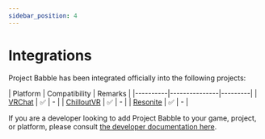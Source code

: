 ```yaml
---
sidebar_position: 4
---
```


# Integrations
Project Babble has been integrated officially into the following projects:

[comment]: <> (https://www.tablesgenerator.com/markdown_tables)
| Platform | Compatibility | Remarks |
|----------|---------------|---------|
| [VRChat](docs\Software\integrations\vrc.mdx)            | ✅             | -       |
| [ChilloutVR](docs\Software\integrations\chilloutVR.mdx) | ✅             | -       |
| [Resonite](docs\Software\integrations\resonite.mdx)     | ✅             | -       |

If you are a developer looking to add Project Babble to your game, project, or platform, please consult [the developer documentation here](docs\Developers\developers.mdx).